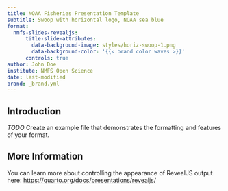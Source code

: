 ```yaml
---
title: NOAA Fisheries Presentation Template
subtitle: Swoop with horizontal logo, NOAA sea blue
format:
  nmfs-slides-revealjs: 
      title-slide-attributes:
        data-background-image: styles/horiz-swoop-1.png
        data-background-color: '{{< brand color waves >}}'
      controls: true
author: John Doe 
institute: NMFS Open Science
date: last-modified
brand: _brand.yml
---
```


## Introduction

*TODO* Create an example file that demonstrates the formatting and features of your format.

## More Information

You can learn more about controlling the appearance of RevealJS output here: <https://quarto.org/docs/presentations/revealjs/>
